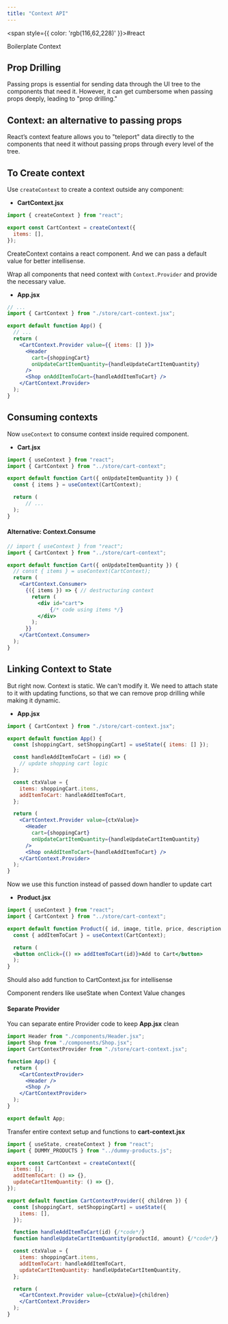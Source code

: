 ```yaml
---
title: "Context API"
---
```



<span style={{ color: 'rgb(116,62,228)' }}>#react</span> 

<Link href="Boilerplate-Context">Boilerplate Context</Link>

## Prop Drilling

Passing props is essential for sending data through the UI tree to the components that need it. However, it can get cumbersome when passing props deeply, leading to "prop drilling."

<ImageZoom src="https://raw.githubusercontent.com/himanshu864/DevObs/refs/heads/main/Assets/Pasted%20image%2020240723131538.png" alt="Pasted image 20240723131538.png" />

## Context: an alternative to passing props

React’s context feature allows you to "teleport" data directly to the components that need it without passing props through every level of the tree.

<ImageZoom src="https://raw.githubusercontent.com/himanshu864/DevObs/refs/heads/main/Assets/Pasted%20image%2020240723130752.png" alt="Pasted image 20240723130752.png" />

## To Create context

Use `createContext` to create a context outside any component:

- **CartContext.jsx**
```jsx
import { createContext } from "react";

export const CartContext = createContext({
  items: [],
});
```

CreateContext contains a react component. And we can pass a default value for better intellisense.

Wrap all components that need context with `Context.Provider` and provide the necessary value.

- **App.jsx**
```jsx
// ...
import { CartContext } from "./store/cart-context.jsx";

export default function App() {
  // ...
  return (
    <CartContext.Provider value={{ items: [] }}>
      <Header
        cart={shoppingCart}
        onUpdateCartItemQuantity={handleUpdateCartItemQuantity}
      />
      <Shop onAddItemToCart={handleAddItemToCart} />
    </CartContext.Provider>
  );
}
```

## Consuming contexts

Now `useContext` to consume context inside required component.
- **Cart.jsx**
```jsx
import { useContext } from "react";
import { CartContext } from "../store/cart-context";

export default function Cart({ onUpdateItemQuantity }) {
  const { items } = useContext(CartContext);

  return (
	  // ...
  );
}
```

#### Alternative: Context.Consume

```jsx
// import { useContext } from "react";
import { CartContext } from "../store/cart-context";

export default function Cart({ onUpdateItemQuantity }) {
  // const { items } = useContext(CartContext);
  return (
    <CartContext.Consumer>
      {({ items }) => { // destructuring context
        return (
          <div id="cart">
	          {/* code using items */}
          </div>
        );
      }}
    </CartContext.Consumer>
  );
}

```

## Linking Context to State

But right now. Context is static. We can't modify it. We need to attach state to it with updating functions, so that we can remove prop drilling while making it dynamic.

- **App.jsx**
```jsx
import { CartContext } from "./store/cart-context.jsx";

export default function App() {
  const [shoppingCart, setShoppingCart] = useState({ items: [] });

  const handleAddItemToCart = (id) => {
    // update shopping cart logic
  };

  const ctxValue = {
    items: shoppingCart.items,
    addItemToCart: handleAddItemToCart,
  };

  return (
    <CartContext.Provider value={ctxValue}>
      <Header
        cart={shoppingCart}
        onUpdateCartItemQuantity={handleUpdateCartItemQuantity}
      />
      <Shop onAddItemToCart={handleAddItemToCart} />
    </CartContext.Provider>
  );
}
```

Now we use this function instead of passed down handler to update cart
- **Product.jsx**
```jsx
import { useContext } from "react";
import { CartContext } from "../store/cart-context";

export default function Product({ id, image, title, price, description }) {
  const { addItemToCart } = useContext(CartContext);

  return (
  <button onClick={() => addItemToCart(id)}>Add to Cart</button>
  );
}
```

Should also add function to CartContext.jsx for intellisense



<Callout type="info">
Component renders like useState when Context Value changes
</Callout>

#### Separate Provider

You can separate entire Provider code to keep **App.jsx** clean
```jsx
import Header from "./components/Header.jsx";
import Shop from "./components/Shop.jsx";
import CartContextProvider from "./store/cart-context.jsx";

function App() {
  return (
    <CartContextProvider>
      <Header />
      <Shop />
    </CartContextProvider>
  );
}

export default App;
```

Transfer entire context setup and functions to **cart-context.jsx**
```jsx
import { useState, createContext } from "react";
import { DUMMY_PRODUCTS } from "../dummy-products.js";

export const CartContext = createContext({
  items: [],
  addItemToCart: () => {},
  updateCartItemQuantity: () => {},
});

export default function CartContextProvider({ children }) {
  const [shoppingCart, setShoppingCart] = useState({
    items: [],
  });

  function handleAddItemToCart(id) {/*code*/}
  function handleUpdateCartItemQuantity(productId, amount) {/*code*/}

  const ctxValue = {
    items: shoppingCart.items,
    addItemToCart: handleAddItemToCart,
    updateCartItemQuantity: handleUpdateCartItemQuantity,
  };

  return (
    <CartContext.Provider value={ctxValue}>{children}
    </CartContext.Provider>
  );
}
```
